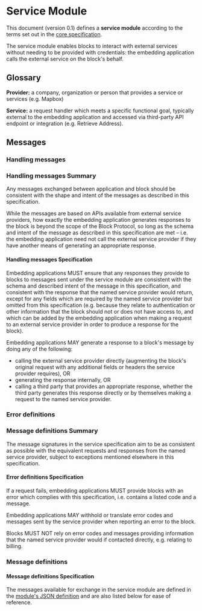# Service Module

This document (version 0.1) defines a **service module** according to the terms set out in the [core specification](https://blockprotocol.org/docs/spec/core).

The service module enables blocks to interact with external services without needing to be provided with credentials: the embedding application calls the external service on the block's behalf.

## Glossary

**Provider:** a company, organization or person that provides a service or services (e.g. Mapbox)

**Service:** a request handler which meets a specific functional goal, typically external to the embedding application and accessed via third-party API endpoint or integration (e.g. Retrieve Address).

## Messages

### Handling messages

### <Hidden>Handling messages </Hidden>Summary

Any messages exchanged between application and block should be consistent with the shape and intent of the messages as described in this specification.

While the messages are based on APIs available from external service providers, how exactly the embedding application generates responses to the block is beyond the scope of the Block Protocol, so long as the schema and intent of the message as described in this specification are met – i.e. the embedding application need not call the external service provider if they have another means of generating an appropriate response.

#### <Hidden>Handling messages </Hidden>Specification

Embedding applications MUST ensure that any responses they provide to blocks to messages sent under the service module are consistent with the schema and described intent of the message in this specification, and consistent with the response that the named service provider would return, except for any fields which are required by the named service provider but omitted from this specification (e.g. because they relate to authentication or other information that the block should not or does not have access to, and which can be added by the embedding application when making a request to an external service provider in order to produce a response for the block).

Embedding applications MAY generate a response to a block's message by doing any of the following:

- calling the external service provider directly (augmenting the block's original request with any additional fields or headers the service provider requires), OR
- generating the response internally, OR
- calling a third party that provides an appropriate response, whether the third party generates this response directly or by themselves making a request to the named service provider.

### Error definitions

### <Hidden>Message definitions </Hidden>Summary

The message signatures in the service specification aim to be as consistent as possible with the equivalent requests and responses from the named service provider, subject to exceptions mentioned elsewhere in this specification.

#### <Hidden>Error definitions </Hidden>Specification

If a request fails, embedding applications MUST provide blocks with an error which complies with this specification, i.e. contains a listed code and a message.

Embedding applications MAY withhold or translate error codes and messages sent by the service provider when reporting an error to the block.

Blocks MUST NOT rely on error codes and messages providing information that the named service provider would if contacted directly, e.g. relating to billing.

### Message definitions

#### <Hidden>Message definitions </Hidden>Specification

The messages available for exchange in the service module are defined in the [module's JSON definition](https://github.com/blockprotocol/blockprotocol/blob/main/libs/%40blockprotocol/service/src/service-module.json#L5) and are also
listed below for ease of reference.

<ServiceModuleMessageList />
